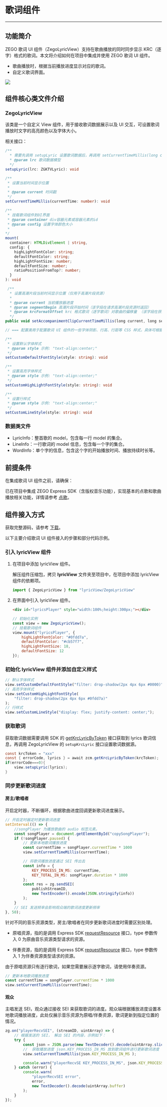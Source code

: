 # 歌词组件

- - -

## 功能简介

ZEGO 歌词 UI 组件（ZegoLyricView）支持在歌曲播放的同时同步显示 KRC（逐字）格式的歌词。本文将介绍如何在项目中集成并使用 ZEGO 歌词 UI 组件。

- 歌曲播放时，根据当前播放进度显示对应的歌词。
- 自定义歌词界面。

<Frame width="512" height="auto" ><img src="https://doc-media.zego.im/sdk-doc/Pics/CopyrightedMusic/ZegoLyricView.png" /></Frame>

## 组件核心类文件介绍

### ZegoLyricView

该类是一个自定义 View 组件，用于接收歌词数据展示以及 UI 交互，可设置歌词播放时文字的高亮颜色以及字体大小。 

相关接口：

```ts
/**
  * 需要先调用 setupLyric 设置歌词数据后，再调用 setCurrentTimeMillis(long current) 方法，才能将歌词展示出来
  * @param lrc 歌词数据模型
  */
setupLyric(lrc: ZGKTVLyric): void

/**
 * 设置当前时间显示位置
 *
 * @param current 时间戳
 */
setCurrentTimeMillis(currentTime: number): void

/**
 * 挂载歌词组件到UI界面
 * @param container div容器元素或容器元素的id
 * @param config 设置字体颜色大小
 * 
*/
mount(
  container: HTMLDivElement | string,
  config: {
    highLightFontColor: string;
    defaultFontColor: string;
    highLightFontSize: number;
    defaultFontSize: number;
    ratioPositionFromTop?: number;
  }
): void

 /**
  * 设置高潮片段当前时间显示位置（仅用于高潮片段资源）
  *
  * @param current 当前播放器进度
  * @param segmentBegin 高潮片段开始时间（该字段在请求高潮片段资源时返回）
  * @param krcFormatOffset krc 格式歌词（逐字歌词）对歌曲的偏移量 （该字段在获取逐字歌词时返回）
  */
public void setAccompanimentClipCurrentTimeMillis(long current, long segmentBegin, long krcFormatOffset);

// === 配置类用于配置歌词 UI 组件的一些字体阴影、行高、行距等 CSS 样式，具体可根据自身需求设置。 ===

/**
 * 设置默认字体样式
 * @param style 示例: "text-align:center;"
 */
setCustomDefaultFontStyle(style: string): void

/**
 * 设置高亮字体样式
 * @param style 示例: "text-align:center;"
 */
setCustomHighLightFontStyle(style: string): void

/**
 * 设置行样式
 * @param style 示例: "text-align:center;"
 */
setCustomLineStyle(style: string): void
```

### 数据类文件

- LyricInfo：整首歌的 model，包含每一行 model 的集合。
- LineInfo：一行歌词的 model 信息，包含每一个字的集合。
- WordInfo：单个字的信息，包含这个字的开始播放时间、播放持续时长等。

## 前提条件

在集成歌词 UI 组件之前，请确保：

已在项目中集成 ZEGO Express SDK（含版权音乐功能），实现基本的点歌和歌曲播放相关功能，详情请参考 [点歌](./sing-songs.mdx)。

## 组件接入方式

获取完整源码，请参考 [下载](./../downloads.mdx)。

以下主要介绍歌词 UI 组件接入的步骤和部分代码示例。

### 引入 lyricView 组件

1. 在项目中添加 lyricView 组件。

    解压组件压缩包，拷贝 **lyricView** 文件夹至项目中，在项目中添加 lyricView 组件的依赖项。

    ```ts
    import { ZegoLyricView } from "lyricView/ZegoLyricView"
    ```

2. 在界面中引入 lyricView 组件。

    ```html
    <div id="lyricsPlayer" style="width:100%;height:300px;"></div>
    ```

    ```js
    // 初始化实例
    const view = new ZegoLyricView();
    // 挂载歌词组件
    view.mount("lyricsPlayer", {
        highLightFontColor: "#0fdd7a",
        defaultFontColor: "#cb57f7",
        highLightFontSize: 18,
        defaultFontSize: 12
    });
    ```

### 初始化 lyricView 组件并添加自定义样式

```js
// 默认字体样式
view.setCustomDefaultFontStyle("filter: drop-shadow(2px 4px 6px #0000)");
// 高亮字体样式
view.setCustomHighLightFontStyle(
    "filter: drop-shadow(2px 4px 6px #0fdd7a)"
);
// 行样式
view.setCustomLineStyle("display: flex; justify-content: center;");
```

### 获取歌词

获取歌词数据需要调用 SDK 的 [getKrcLyricByToken](https://doc-zh.zego.im/article/api?doc=Express_Video_SDK_API~javascript_web~class~ZegoCopyrightedMusic#get-krc-lyric-by-token) 接口获取到 lyrics 歌词信息，再调用 ZegoLyricView 的 `setupKrcLyric` 接口设置歌词数据源。

```java
const krcToken = "xxx"
const { errorCode, lyrics } = await zcm.getKrcLyricByToken(krcToken);
if(errorCode===0){
    view.setupLyric(lyrics);
}
```

### 同步更新歌词进度

#### 房主/歌唱者

开启定时器，不断循环，根据歌曲进度回调更新歌词进度展示。

```js
// 开启定时器定时更新歌词进度
setInterval(() => {
    //songPlayer 为播放歌曲的 audio 标签元素。
    const songPlayer = document.getElementById("copySongPlayer");
    if (!songPlayer.paused) {
        // 更新本地歌词播放进度
        const currentTime = songPlayer.currentTime * 1000
        view.setCurrentTimeMillis(currentTime);

        // 将歌词播放进度通过 SEI 传出去
        const info = {
            KEY_PROCESS_IN_MS: currentTime,
            KEY_TOTAL_IN_MS: songPlayer.duration * 1000
        };
        const res = zg.sendSEI(
            publishStreamID,
            new TextEncoder().encode(JSON.stringify(info))
        );
    }
    // SEI 发送频率会影响观众端的歌词进度更新频率
}, 50);
```

针对不同的音乐资源类型，房主/歌唱者在同步更新歌词进度时需要区别处理。

- 原唱资源，指的是调用 Express SDK [requestResource](https://doc-zh.zego.im/article/api?doc=Express_Video_SDK_API~javascript_web~class~ZegoCopyrightedMusic#request-resource) 接口，type 参数传入 0 为原曲音乐资源类型请求的资源。

- 伴奏资源，指的是调用 Express SDK [requestResource](https://doc-zh.zego.im/article/api?doc=Express_Video_SDK_API~javascript_web~class~ZegoCopyrightedMusic#request-resource) 接口，type 参数传入 1 为伴奏资源类型请求的资源。

<Warning title="注意">

由于原唱资源只有逐行歌词，如果您需要展示逐字歌词，请使用伴奏资源。
</Warning>

```js
// 更新本地歌词播放进度
const currentTime = songPlayer.currentTime * 1000
view.setCurrentTimeMillis(currentTime);
```

#### 观众

主唱发送 SEI，观众通过接收 SEI 来获取歌词的进度。观众端根据播放进度设置本地歌词播放进度，此处仅展示音乐资源为原唱/伴奏资源，歌词更新到指定位置的情况。

```js
zg.on("playerRecvSEI", (streamID, uintArray) => {
    // 根据发送的 SEI， 解出 SEI 的内容，示例如下：
    try {
        const json = JSON.parse(new TextDecoder().decode(uintArray.slice(4)));
        //  获取播放进度 json.KEY_PROCESS_IN_MS 放到歌词组件进行更新歌词进度
        view.setCurrentTimeMillis(json.KEY_PROCESS_IN_MS );

        console.warn("playerRecvSE KEY_PROCESS_IN_MS", json.KEY_PROCESS_IN_MS);
    } catch (error) {
        console.warn(
            "playerRecvSEI error",
            error,
            new TextDecoder().decode(uintArray.buffer)
        );
    }
});
```

